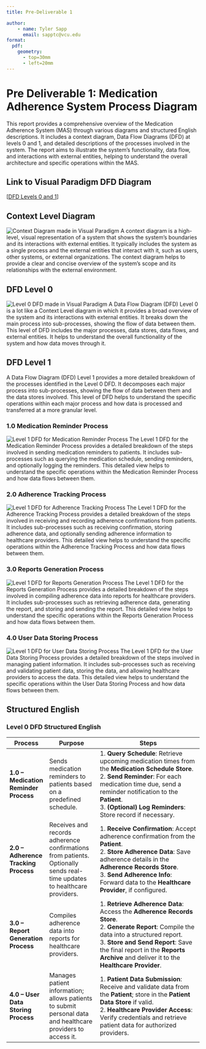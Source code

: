 ```yaml
---
title: Pre-Deliverable 1

author:
    - name: Tyler Sapp
      email: sapptc@vcu.edu
format:      
  pdf: 
    geometry: 
      - top=30mm
      - left=20mm
---
```

# Pre Deliverable 1: Medication Adherence System Process Diagram
This report provides a comprehensive overview of the Medication Adherence System (MAS) through various diagrams and structured English descriptions. It includes a context diagram, Data Flow Diagrams (DFD) at levels 0 and 1, and detailed descriptions of the processes involved in the system. The report aims to illustrate the system's functionality, data flow, and interactions with external entities, helping to understand the overall architecture and specific operations within the MAS.

## Link to Visual Paradigm DFD Diagram
[[DFD Levels 0 and 1](https://online.visual-paradigm.com/share.jsp?id=333836343436322d31)]

## Context Level Diagram
![Context Diagram made in Visual Paradigm](../assets/MAS%20Context%20Diagram.jpg)
A context diagram is a high-level, visual representation of a system that shows the system's boundaries and its interactions with external entities. It typically includes the system as a single process and the external entities that interact with it, such as users, other systems, or external organizations. The context diagram helps to provide a clear and concise overview of the system's scope and its relationships with the external environment.

## DFD Level 0
![Level 0 DFD made in Visual Paradigm](../assets/MAS%20DFD%20Level%200.jpg)
A Data Flow Diagram (DFD) Level 0 is a lot like a Context Level diagram in which it  provides a broad overview of the system and its interactions with external entities. It breaks down the main process into sub-processes, showing the flow of data between them. This level of DFD includes the major processes, data stores, data flows, and external entities. It helps to understand the overall functionality of the system and how data moves through it.

## DFD Level 1
A Data Flow Diagram (DFD) Level 1 provides a more detailed breakdown of the processes identified in the Level 0 DFD. It decomposes each major process into sub-processes, showing the flow of data between them and the data stores involved. This level of DFD helps to understand the specific operations within each major process and how data is processed and transferred at a more granular level.

### 1.0 Medication Reminder Process

![Level 1 DFD for Medication Reminder Process](../assets/MAS%20Level%201%201.jpg)
The Level 1 DFD for the Medication Reminder Process provides a detailed breakdown of the steps involved in sending medication reminders to patients. It includes sub-processes such as querying the medication schedule, sending reminders, and optionally logging the reminders. This detailed view helps to understand the specific operations within the Medication Reminder Process and how data flows between them.

### 2.0 Adherence Tracking Process

![Level 1 DFD for Adherence Tracking Process](../assets/MAS%20Level%201%202.jpg)
The Level 1 DFD for the Adherence Tracking Process provides a detailed breakdown of the steps involved in receiving and recording adherence confirmations from patients. It includes sub-processes such as receiving confirmation, storing adherence data, and optionally sending adherence information to healthcare providers. This detailed view helps to understand the specific operations within the Adherence Tracking Process and how data flows between them.

### 3.0 Reports Generation Process

![Level 1 DFD for Reports Generation Process](../assets/MAS%20Level%201%203.jpg)
The Level 1 DFD for the Reports Generation Process provides a detailed breakdown of the steps involved in compiling adherence data into reports for healthcare providers. It includes sub-processes such as retrieving adherence data, generating the report, and storing and sending the report. This detailed view helps to understand the specific operations within the Reports Generation Process and how data flows between them.

### 4.0 User Data Storing Process

![Level 1 DFD for User Data Storing Process](../assets/MAS%20Level%201%204.jpg)
The Level 1 DFD for the User Data Storing Process provides a detailed breakdown of the steps involved in managing patient information. It includes sub-processes such as receiving and validating patient data, storing the data, and allowing healthcare providers to access the data. This detailed view helps to understand the specific operations within the User Data Storing Process and how data flows between them.

## Structured English


### Level 0 DFD Structured English

| **Process**                                   | **Purpose**                                                                                                           | **Steps**                                                                                                                                                                                                                                                                     |
|----------------------------------------------|-----------------------------------------------------------------------------------------------------------------------|--------------------------------------------------------------------------------------------------------------------------------------------------------------------------------------------------------------------------------------------------------------------------------|
| **1.0 – Medication Reminder Process**        | Sends medication reminders to patients based on a predefined schedule.                                               | 1. **Query Schedule**: Retrieve upcoming medication times from the **Medication Schedule Store**.<br/>2. **Send Reminder**: For each medication time due, send a reminder notification to the **Patient**.<br/>3. **(Optional) Log Reminders**: Store record if necessary. |
| **2.0 – Adherence Tracking Process**         | Receives and records adherence confirmations from patients. Optionally sends real-time updates to healthcare providers. | 1. **Receive Confirmation**: Accept adherence confirmation from the **Patient**.<br/>2. **Store Adherence Data**: Save adherence details in the **Adherence Records Store**.<br/>3. **Send Adherence Info**: Forward data to the **Healthcare Provider**, if configured.    |
| **3.0 – Report Generation Process**          | Compiles adherence data into reports for healthcare providers.                                                       | 1. **Retrieve Adherence Data**: Access the **Adherence Records Store**.<br/>2. **Generate Report**: Compile the data into a structured report.<br/>3. **Store and Send Report**: Save the final report in the **Reports Archive** and deliver it to the **Healthcare Provider**. |
| **4.0 – User Data Storing Process**          | Manages patient information; allows patients to submit personal data and healthcare providers to access it.          | 1. **Patient Data Submission**: Receive and validate data from the **Patient**; store in the **Patient Data Store** if valid.<br/>2. **Healthcare Provider Access**: Verify credentials and retrieve patient data for authorized providers.                                                                          |

